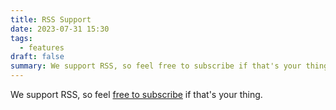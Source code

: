 ```yaml
---
title: RSS Support
date: 2023-07-31 15:30
tags:
  - features
draft: false
summary: We support RSS, so feel free to subscribe if that's your thing.
---
```


We support RSS, so feel [free to subscribe](https://blog.etherion.app/feed.xml) if that's your thing.
